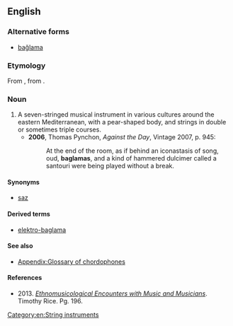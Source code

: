 {{also|bağlama}}

==English==
{{wikipedia}}

===Alternative forms===
* [[bağlama]]

===Etymology===
From {{etyl|tr|en}} {{m|tr|bağlama}}, from {{m|tr|bağlamak||to tie}}.

===Noun===
{{en-noun}}

# A seven-stringed musical instrument in various cultures around the eastern Mediterranean, with a pear-shaped body, and strings in double or sometimes triple courses.
#* '''2006''', Thomas Pynchon, ''Against the Day'', Vintage 2007, p. 945:
#*: At the end of the room, as if behind an iconastasis of song, oud, '''baglamas''', and a kind of hammered dulcimer called a santouri were being played without a break.

====Synonyms====
* [[saz]]

====Derived terms====
* [[elektro-baglama]]

====See also====
* [[Appendix:Glossary of chordophones]]

====References====
* 2013. [https://books.google.com/books?id=_syhAgAAQBAJ&pg=PA196&dq=baglama+is&hl=en&sa=X&ved=0CDsQ6AEwBWoVChMIlvnJ2ZW5xwIVwjU-Ch3bJAR2#v=onepage&q=baglama%20is&f=false ''Ethnomusicological Encounters with Music and Musicians'']. Timothy Rice. Pg. 196.

[[Category:en:String instruments]]